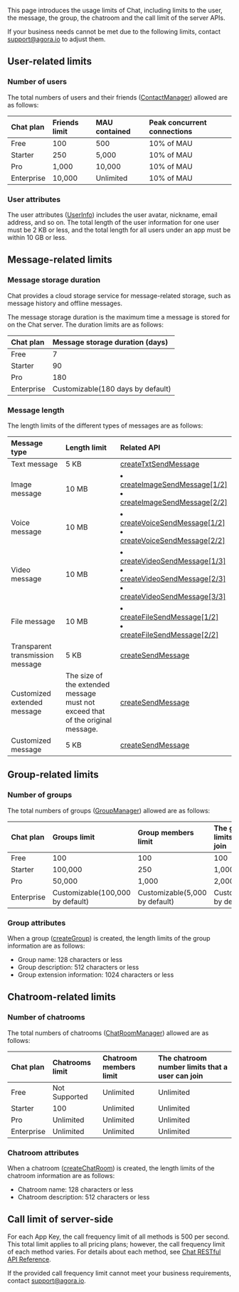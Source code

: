 
This page introduces the usage limits of Chat, including limits to the user, the message, the group, the chatroom and the call limit of the server APIs.

If your business needs cannot be met due to the following limits, contact [support@agora.io](mailto:support@agora.io) to adjust them.

## User-related limits

### Number of users

The total numbers of users and their friends ([ContactManager](https://hyphenateinc.github.io/android_reference/classio_1_1agora_1_1chat_1_1_contact_manager.html)) allowed are as follows:

| Chat plan | Friends limit | MAU contained | Peak concurrent connections |
| :-------------- | :------------ | :--------------------- | :------------------------------ |
| Free            | 100           | 500                    | 10% of MAU                             |
| Starter         | 250         | 5,000              | 10% of MAU                       |
| Pro             | 1,000     | 10,000              | 10% of MAU                       |
| Enterprise      | 10,000     | Unlimited              | 10% of MAU                       |

### User attributes 

The user attributes ([UserInfo](https://hyphenateinc.github.io/android_reference/classio_1_1agora_1_1chat_1_1_user_info.html)) includes the user avatar, nickname, email address, and so on. The total length of the user information for one user must be 2 KB or less, and the total length for all users under an app must be within 10 GB or less.

## Message-related limits

### Message storage duration

Chat provides a cloud storage service for message-related storage, such as message history and offline messages.

The message storage duration is the maximum time a message is stored for on the Chat server. The duration limits are as follows:

| Chat plan | Message storage duration (days) |
| :-------------- | :------------------------------ |
| Free            | 7                               |
| Starter         | 90                               |
| Pro             | 180                              |
| Enterprise      | Customizable(180 days by default)    |

### Message length

The length limits of the different types of messages are as follows:

| Message type                     |  Length limit                                                 |Related API                                                      |
| :------------------------------- | :----------------------------------------------------------- | :----------------------------------------------------------- |
| Text message                     | 5 KB                                                         | [createTxtSendMessage](https://hyphenateinc.github.io/android_reference/classio_1_1agora_1_1chat_1_1_chat_message.html#af6312e5ea0ca70b36d22c5e0bdfc288f) |
| Image message                    | 10 MB                                                        | <li>[createImageSendMessage](https://hyphenateinc.github.io/android_reference/classio_1_1agora_1_1chat_1_1_chat_message.html#af8d0cd1cfc67aa8deb50386ff4dac2cd)[\[1/2\]](https://hyphenateinc.github.io/android_reference/classio_1_1agora_1_1chat_1_1_chat_message.html#afff9282db0b4fe2086a7afc70dc092f8)</li><li>[createImageSendMessage\[2/2\]](https://hyphenateinc.github.io/android_reference/classio_1_1agora_1_1chat_1_1_chat_message.html#a1207ebdd9c5ee4abd78ca1e49de6c7e1)</li> |
| Voice message                    | 10 MB                                                        | <li>[createVoiceSendMessage\[1/2\]](https://hyphenateinc.github.io/android_reference/classio_1_1agora_1_1chat_1_1_chat_message.html#afff9282db0b4fe2086a7afc70dc092f8)</li><li>[createVoiceSendMessage](https://hyphenateinc.github.io/android_reference/classio_1_1agora_1_1chat_1_1_chat_message.html#a5935e8c3e8ed4069b01ca38b1f1a6ab9)[\[2/2\]](https://hyphenateinc.github.io/android_reference/classio_1_1agora_1_1chat_1_1_chat_message.html#a1207ebdd9c5ee4abd78ca1e49de6c7e1)</li> |
| Video message                    | 10 MB                                                        |<li> [createVideoSendMessage](https://hyphenateinc.github.io/android_reference/classio_1_1agora_1_1chat_1_1_chat_message.html#ac78142ff1dfe3fa07d63027978a9ef84)[\[1/3\]](https://hyphenateinc.github.io/android_reference/classio_1_1agora_1_1chat_1_1_chat_message.html#afff9282db0b4fe2086a7afc70dc092f8)</li><li>[createVideoSendMessage](https://hyphenateinc.github.io/android_reference/classio_1_1agora_1_1chat_1_1_chat_message.html#a487c212c323a110d1d5ca6406903e11f)[\[2/3\]](https://hyphenateinc.github.io/android_reference/classio_1_1agora_1_1chat_1_1_chat_message.html#afff9282db0b4fe2086a7afc70dc092f8)</li><li>[createVideoSendMessage](https://hyphenateinc.github.io/android_reference/classio_1_1agora_1_1chat_1_1_chat_message.html#aae1215a31dad2f68bcad9a321defe3fd)[\[3/3\]](https://hyphenateinc.github.io/android_reference/classio_1_1agora_1_1chat_1_1_chat_message.html#afff9282db0b4fe2086a7afc70dc092f8)</li> |
| File message                     | 10 MB                                                        |<li> [createFileSendMessage](https://hyphenateinc.github.io/android_reference/classio_1_1agora_1_1chat_1_1_chat_message.html#a7b0d8a9c7edb6a7ed02a02a9d67d65f7)[\[1/2\]](https://hyphenateinc.github.io/android_reference/classio_1_1agora_1_1chat_1_1_chat_message.html#afff9282db0b4fe2086a7afc70dc092f8)</li><li>[createFileSendMessage](https://hyphenateinc.github.io/android_reference/classio_1_1agora_1_1chat_1_1_chat_message.html#acbab1df477a2b8a5aaf7053e27fc9232)[\[2/2\]](https://hyphenateinc.github.io/android_reference/classio_1_1agora_1_1chat_1_1_chat_message.html#a1207ebdd9c5ee4abd78ca1e49de6c7e1)</li> |
| Transparent transmission message | 5 KB                                                         | [createSendMessage](https://hyphenateinc.github.io/android_reference/classio_1_1agora_1_1chat_1_1_chat_message.html#a1c26e1f6420a89921bae7eb9ea362506) |
| Customized extended message      | The size of the extended message must not exceed that of the original message. | [createSendMessage](https://hyphenateinc.github.io/android_reference/classio_1_1agora_1_1chat_1_1_chat_message.html#a1c26e1f6420a89921bae7eb9ea362506) |
| Customized message               | 5 KB                                                         | [createSendMessage](https://hyphenateinc.github.io/android_reference/classio_1_1agora_1_1chat_1_1_chat_message.html#a1c26e1f6420a89921bae7eb9ea362506) |

## Group-related limits

### Number of groups

The total numbers of groups ([GroupManager](https://hyphenateinc.github.io/android_reference/classio_1_1agora_1_1chat_1_1_group_manager.html)) allowed are as follows:

| Chat plan | Groups limit | Group members limit | The group number limits that a user can join |
| :-------------- | :----------- | :------------------ | :------------------------------------------- |
| Free            | 100          | 100                 | 100                                          |
| Starter         | 100,000      | 250                 | 1,000                                          |
| Pro             | 50,000    | 1,000               | 2,000                                    |
| Enterprise      | Customizable(100,000 by default)    | Customizable(5,000 by default)    | Customizable(10,000 by default)                                    |

### Group attributes

When a group ([createGroup](https://hyphenateinc.github.io/android_reference/classio_1_1agora_1_1chat_1_1_group_manager.html#a57cfa23aae3b00d282b75023fc43899c)) is created, the length limits of the group information are as follows:

- Group name: 128 characters or less
- Group description: 512 characters or less
- Group extension information: 1024 characters or less

## Chatroom-related limits

### Number of chatrooms

The total numbers of chatrooms ([ChatRoomManager](https://hyphenateinc.github.io/android_reference/classio_1_1agora_1_1chat_1_1_contact_manager.html)) allowed are as follows:

| Chat plan | Chatrooms limit | Chatroom members limit | The chatroom number limits that a user can join |
| :-------------- | :-------------- | :--------------------- | :---------------------------------------------- |
| Free            | Not Supported   | Unlimited              | Unlimited                                       |
| Starter         | 100             | Unlimited              | Unlimited                                       |
| Pro             | Unlimited       | Unlimited              | Unlimited                                       |
| Enterprise      | Unlimited       | Unlimited              | Unlimited                                       |

### Chatroom attributes

When a chatroom ([createChatRoom](https://hyphenateinc.github.io/android_reference/classio_1_1agora_1_1chat_1_1_chat_room_manager.html#a6ea3f7131041f844e710f00996091cab)) is created, the length limits of the chatroom information are as follows:

- Chatroom name: 128 characters or less
- Chatroom description: 512 characters or less

## Call limit of server-side

For each App Key, the call frequency limit of all methods is 500 per second. This total limit applies to all pricing plans; however, the call frequency limit of each method varies. For details about each method, see [Chat RESTful API Reference](../restful-api/restful-overview).

<div class="alert info">If the provided call frequency limit cannot meet your business requirements, contact <a href="mailto:support@agora.io">support@agora.io</a>.</div>